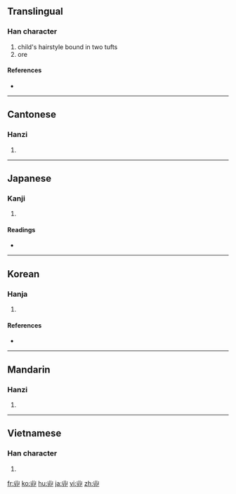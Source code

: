{{also|卝}}<!-- may be replaced by zh-forms -->
==Translingual==

===Han character===
{{Han char|rn=2|rad=丨|as=04|sn=5|four=2277<sub>0</sub>|canj=女中中中一 (VLLLM)}}

# child's hairstyle bound in two tufts
# ore

====References====
* {{Han ref|kx=0079.100|dkj=00077|dj=0161.040|hdz=10052.120|uh=4E31|ud=20017|bh=C963|bd=51555}}

----

==Cantonese==

===Hanzi===
{{yue-hanzi|jyut=|y=gwaan3}}

# {{defn|Cantonese|sort=丨04}}

----

==Japanese==

===Kanji===
{{ja-kanji|grade=|rs=丨04}}

# {{defn|Japanese|sort=丨04}}

====Readings====
* {{ja-readings|on=[[かん]] (kan), [[こう]] (kō), [[けん]] (ken)|kun=[[あげまき]] (agemaki), [[あらがね]] (aragane)}}

----

==Korean==

===Hanja===
{{ko-hanja|hangeul=관|rv=gwan|mr=kwan|eumhun=쌍상투|ehrv=ssangsangtu|ehmr=ssangsangt'u|ehy=}}

# {{defn|Korean|sort=丨04}}

====References====
* {{Hanja ref|nav=12882}}

----

==Mandarin==

===Hanzi===
{{cmn-hanzi|pin=[[guàn]] ([[guan4]])|wg=kuan<sup>4</sup>}}

# {{defn|Mandarin|sort=丨04}}

----

==Vietnamese==

===Han character===
{{vi-hantu|[[quán]]|rs=丨04}}

# {{defn|Vietnamese|sort=丨04}}

[[fr:丱]]
[[ko:丱]]
[[hu:丱]]
[[ja:丱]]
[[vi:丱]]
[[zh:丱]]
